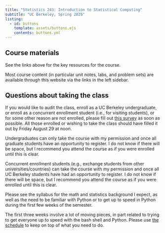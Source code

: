 ```yaml
---
title: "Statistics 243: Introduction to Statistical Computing"
subtitle: "UC Berkeley, Spring 2025"
listing:
  - id: buttons
    template: assets/buttons.ejs
    contents: buttons.yml
---
```


::: {#buttons}
:::

## Course materials

See the links above for the key resources for the course.

Most course content (in particular unit notes, labs, and problem sets) are available through this website via the links in the left sidebar.

## Questions about taking the class

If you would like to audit the class, enroll as a UC Berkeley undergraduate, or enroll as a concurrent enrollment student (i.e., for visiting students), or for some other reason are not enrolled, please fill out [this survey](https://docs.github.com/en/authentication/securing-your-account-with-two-factor-authentication-2fa/configuring-two-factor-authentication) as soon as possible. All those enrolled or wishing to take the class should have filled it out by Friday August 29 at noon.

Undergraduates can only take the course with my permission and once all graduate students have an opportunity to register. I do not know if there will be space, but I recommend you attend the course as if you were enrolled until this is clear.

Concurrent enrollment students (e.g., exchange students from other universities/countries) can take the course with my permission and once all UC Berkeley students have had an opportunity to register. I do not know if there will be space, but I recommend you attend the course as if you were enrolled until this is clear.

Please see the syllabus for the math and statistics background I expect, as well as the need to be familiar with Python or to get up to speed in Python during the first few weeks of the semester.

The first three weeks involve a lot of moving pieces, in part related to trying to get everyone up to speed with the bash shell and Python. Please use [the schedule](schedule.qmd) to keep on top of what you need to do.

